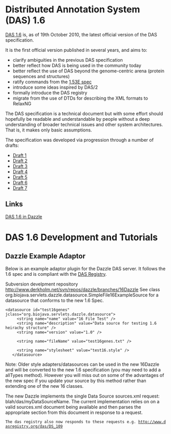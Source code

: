 =Distributed Annotation System (DAS) 1.6=

[http://www.biodas.org/documents/spec-1.6.html DAS 1.6] is, as of 19th October 2010, the latest official version of the DAS specification.

It is the first official version published in several years, and aims to:
* clarify ambiguities in the previous DAS specification
* better reflect how DAS is being used in the community today
* better reflect the use of DAS beyond the genome-centric arena (protein sequences and structures)
* ratify commands from the [http://www.dasregistry.org/spec_1.53E.jsp 1.53E spec] 
* introduce some ideas inspired by DAS/2
* formally introduce the DAS registry
* migrate from the use of DTDs for describing the XML formats to RelaxNG

The DAS specification is a technical document but with some effort should hopefully be readable and understandable by people without a deep understanding of broader technical issues and other system architectures. That is, it makes only basic assumptions.

The specification was developed via progression through a number of drafts:
* [http://www.ebi.ac.uk/~aj/1.6_draft1/documents/spec.html Draft 1]
* [http://www.ebi.ac.uk/~aj/1.6_draft2/documents/spec.html Draft 2]
* [http://www.ebi.ac.uk/~aj/1.6_draft3/documents/spec.html Draft 3]
* [http://www.ebi.ac.uk/~aj/1.6_draft4/documents/spec.html Draft 4]
* [http://www.ebi.ac.uk/~aj/1.6_draft5/documents/spec.html Draft 5]
* [http://www.ebi.ac.uk/~aj/1.6_draft6/documents/spec.html Draft 6]
* [http://www.ebi.ac.uk/~aj/1.6_draft7/documents/spec.html Draft 7]

==Links==

[[DAS 1.6 in Dazzle]]

=DAS 1.6 Development and Tutorials=

==Dazzle Example Adaptor==

Below is an example adaptor plugin for the Dazzle DAS server. It follows the 1.6 spec and is compliant with the [[DasRegistry|DAS Registry]].

Subversion develpment repository http://www.derkholm.net/svn/repos/dazzle/branches/16Dazzle
See class org.biojava.servlets.dazzle.datasource.SimpleFile16ExampleSource for a datasource that conforms to the new 1.6 Spec.
<pre>
<datasource id="test16genes" jclass="org.biojava.servlets.dazzle.datasource">
     <string name="name" value="16 File Test" />
     <string name="description" value="Data source for testing 1.6 heirachy structure" />
     <string name="version" value="1.0" /> 
     
     <string name="fileName" value="test16genes.txt" />

     <string name="stylesheet" value="test16.style" />
   </datasource>
</pre>
Note: Older style adapters/datasources can be used in the new 16Dazzle and will be converted to the new 1.6 specification (you may need to add a allTypes method). However you will miss out on some of the advantages of the new spec if you update your source by this method rather than extending one of the new 16 classes.

The new Dazzle implements the single Data Source sources.xml request: blah/das/myDataSourceName. The current implementation relies on on a valid sources.xml document being available and then parses the appropriate section from this document in response to a request.

 The das registry also now responds to these requests e.g. http://www.dasregistry.org/das/DS_109